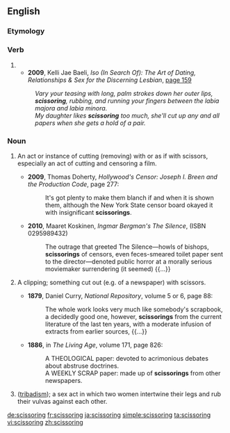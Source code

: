 ==English==

===Etymology===
{{suffix|scissor|ing}}

===Verb===
{{en-verb form}}

# {{present participle of|scissor}}
#* '''2009''', Kelli Jae Baeli, ''Iso (In Search Of): The Art of Dating, Relationships & Sex for the Discerning Lesbian'', [http://books.google.com/books?id=H8scalWE46gC&pg=PA159&dq=%22scissoring%22+lesbian&hl=en&ei=uTDDTrPeEamsiQLGq9yYDw&sa=X&oi=book_result&ct=result&resnum=8&ved=0CFcQ6AEwBw page 159]
#: ''Vary your teasing with long, palm strokes down her outer lips, '''scissoring''', rubbing, and running your fingers between the labia majora and labia minora.''
#: ''My daughter likes '''scissoring''' too much, she'll cut up any and all papers when she gets a hold of a pair.''

===Noun===
{{en-noun}}

# {{uncommon|often|_|figurative}} An act or instance of cutting (removing) with or as if with scissors, especially an act of cutting and censoring a film.
#* '''2009''', Thomas Doherty, ''Hollywood's Censor: Joseph I. Breen and the Production Code'', page 277:
#*: It's got plenty to make them blanch if and when it is shown them, although the New York State censor board okayed it with insignificant '''scissorings'''.
#* '''2010''', Maaret Koskinen, ''Ingmar Bergman's The Silence'', (ISBN 0295989432)
#*: The outrage that greeted The Silence—howls of bishops, '''scissorings''' of censors, even feces-smeared toilet paper sent to the director—denoted public horror at a morally serious moviemaker surrendering (it seemed) {{...}}
# {{uncommon|possibly|_|dated}} A clipping; something cut out (e.g. of a newspaper) with scissors.
#* '''1879''', Daniel Curry, ''National Repository'', volume 5 or 6, page 88:
#*: The whole work looks very much like somebody's scrapbook, a decidedly good one, however, '''scissorings''' from the current literature of the last ten years, with a moderate infusion of extracts from earlier sources, {{...}}
#* '''1886''', in ''The Living Age'', volume 171, page 826:
#*: A THEOLOGICAL paper: devoted to acrimonious debates about abstruse doctrines. 
#*: A WEEKLY SCRAP paper: made up of '''scissorings''' from other newspapers.
# ([[tribadism]]); a sex act in which two women intertwine their legs and rub their vulvas against each other.

<!-- there should be a noun section, for these translations:
{{trans-top|lesbian sex}}
* Dutch: {{t+|nl|scharen}}
* Spanish: {{t+|es|tribadismo}}
{{trans-mid|}}
{{trans-bottom|}}
[[Category:Sex]] -->

[[de:scissoring]]
[[fr:scissoring]]
[[ja:scissoring]]
[[simple:scissoring]]
[[ta:scissoring]]
[[vi:scissoring]]
[[zh:scissoring]]